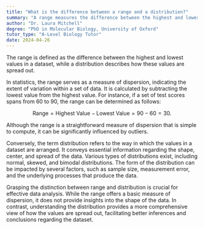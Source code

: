 ```yaml
---
title: "What is the difference between a range and a distribution?"
summary: "A range measures the difference between the highest and lowest values in a set, while a distribution describes how those values are spread out within that set."
author: "Dr. Laura Mitchell"
degree: "PhD in Molecular Biology, University of Oxford"
tutor_type: "A-Level Biology Tutor"
date: 2024-04-26
---
```


The range is defined as the difference between the highest and lowest values in a dataset, while a distribution describes how these values are spread out.

In statistics, the range serves as a measure of dispersion, indicating the extent of variation within a set of data. It is calculated by subtracting the lowest value from the highest value. For instance, if a set of test scores spans from $60$ to $90$, the range can be determined as follows:

$$
\text{Range} = \text{Highest Value} - \text{Lowest Value} = 90 - 60 = 30.
$$

Although the range is a straightforward measure of dispersion that is simple to compute, it can be significantly influenced by outliers.

Conversely, the term distribution refers to the way in which the values in a dataset are arranged. It conveys essential information regarding the shape, center, and spread of the data. Various types of distributions exist, including normal, skewed, and bimodal distributions. The form of the distribution can be impacted by several factors, such as sample size, measurement error, and the underlying processes that produce the data.

Grasping the distinction between range and distribution is crucial for effective data analysis. While the range offers a basic measure of dispersion, it does not provide insights into the shape of the data. In contrast, understanding the distribution provides a more comprehensive view of how the values are spread out, facilitating better inferences and conclusions regarding the dataset.
    